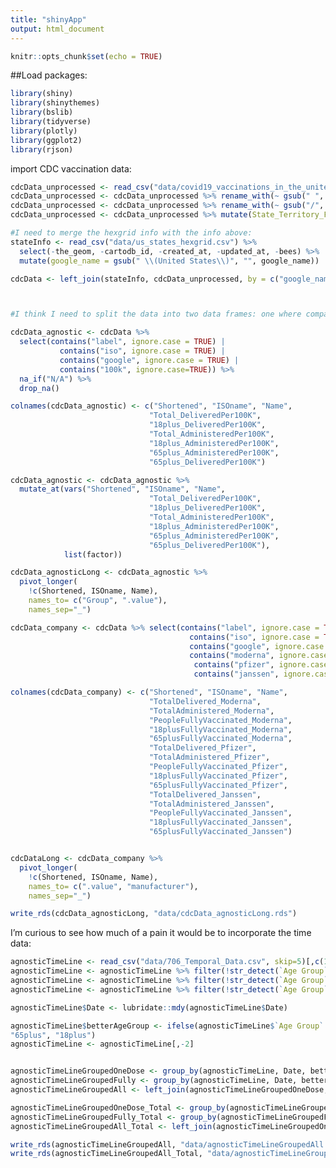 ```yaml
---
title: "shinyApp"
output: html_document
---
```


```r
knitr::opts_chunk$set(echo = TRUE)
```

##Load packages:
```r
library(shiny)
library(shinythemes)
library(bslib)
library(tidyverse)
library(plotly)
library(ggplot2)
library(rjson)
```

import CDC vaccination data:

```r

cdcData_unprocessed <- read_csv("data/covid19_vaccinations_in_the_united_states.csv", skip = 2) 
cdcData_unprocessed <- cdcData_unprocessed %>% rename_with(~ gsub(" ", "_", names(cdcData_unprocessed)))
cdcData_unprocessed <- cdcData_unprocessed %>% rename_with(~ gsub("/", "_", names(cdcData_unprocessed)))
cdcData_unprocessed <- cdcData_unprocessed %>% mutate(State_Territory_Federal_Entity = gsub(" State", "", State_Territory_Federal_Entity))

#I need to merge the hexgrid info with the info above:
stateInfo <- read_csv("data/us_states_hexgrid.csv") %>% 
  select(-the_geom, -cartodb_id, -created_at, -updated_at, -bees) %>%
  mutate(google_name = gsub(" \\(United States\\)", "", google_name))

cdcData <- left_join(stateInfo, cdcData_unprocessed, by = c("google_name" = "State_Territory_Federal_Entity"))



#I think I need to split the data into two data frames: one where company is a variable, and one where it is not:

cdcData_agnostic <- cdcData %>% 
  select(contains("label", ignore.case = TRUE) |
           contains("iso", ignore.case = TRUE) |
           contains("google", ignore.case = TRUE) |
           contains("100k", ignore.case=TRUE)) %>%
  na_if("N/A") %>% 
  drop_na()

colnames(cdcData_agnostic) <- c("Shortened", "ISOname", "Name",
                               "Total_DeliveredPer100K", 
                               "18plus_DeliveredPer100K", 
                               "Total_AdministeredPer100K", 
                               "18plus_AdministeredPer100K", 
                               "65plus_AdministeredPer100K",
                               "65plus_DeliveredPer100K")

cdcData_agnostic <- cdcData_agnostic %>%
  mutate_at(vars("Shortened", "ISOname", "Name",
                               "Total_DeliveredPer100K", 
                               "18plus_DeliveredPer100K", 
                               "Total_AdministeredPer100K", 
                               "18plus_AdministeredPer100K", 
                               "65plus_AdministeredPer100K",
                               "65plus_DeliveredPer100K"), 
            list(factor))

cdcData_agnosticLong <- cdcData_agnostic %>%
  pivot_longer(
    !c(Shortened, ISOname, Name),
    names_to= c("Group", ".value"),
    names_sep="_")

cdcData_company <- cdcData %>% select(contains("label", ignore.case = TRUE) |
                                        contains("iso", ignore.case = TRUE) |
                                        contains("google", ignore.case = TRUE) |
                                        contains("moderna", ignore.case=TRUE) | 
                                         contains("pfizer", ignore.case=TRUE) | 
                                         contains("janssen", ignore.case=TRUE))

colnames(cdcData_company) <- c("Shortened", "ISOname", "Name",
                               "TotalDelivered_Moderna", 
                               "TotalAdministered_Moderna", 
                               "PeopleFullyVaccinated_Moderna", 
                               "18plusFullyVaccinated_Moderna", 
                               "65plusFullyVaccinated_Moderna",
                               "TotalDelivered_Pfizer", 
                               "TotalAdministered_Pfizer", 
                               "PeopleFullyVaccinated_Pfizer", 
                               "18plusFullyVaccinated_Pfizer", 
                               "65plusFullyVaccinated_Pfizer",
                               "TotalDelivered_Janssen", 
                               "TotalAdministered_Janssen", 
                               "PeopleFullyVaccinated_Janssen", 
                               "18plusFullyVaccinated_Janssen", 
                               "65plusFullyVaccinated_Janssen")


cdcDataLong <- cdcData_company %>%
  pivot_longer(
    !c(Shortened, ISOname, Name),
    names_to= c(".value", "manufacturer"),
    names_sep="_")

write_rds(cdcData_agnosticLong, "data/cdcData_agnosticLong.rds")

```

I'm curious to see how much of a pain it would be to incorporate the time data:

```r

agnosticTimeLine <- read_csv("data/706_Temporal_Data.csv", skip=5)[,c(1,2,5,6)]
agnosticTimeLine <- agnosticTimeLine %>% filter(!str_detect(`Age Group`, "unknown"))
agnosticTimeLine <- agnosticTimeLine %>% filter(!str_detect(`Age Group`, "Ages_<18yrs"))
agnosticTimeLine <- agnosticTimeLine %>% filter(!str_detect(`Age Group`, "Age_known"))

agnosticTimeLine$Date <- lubridate::mdy(agnosticTimeLine$Date)

agnosticTimeLine$betterAgeGroup <- ifelse(agnosticTimeLine$`Age Group` == "Ages_75+_yrs" | agnosticTimeLine$`Age Group` == "Ages_65-74_yrs",
"65plus", "18plus") 
agnosticTimeLine <- agnosticTimeLine[,-2]


agnosticTimeLineGroupedOneDose <- group_by(agnosticTimeLine, Date, betterAgeGroup) %>% summarise(`Percent of age group with at least one dose` = mean(`Percent of age group with at least one dose`))
agnosticTimeLineGroupedFully <- group_by(agnosticTimeLine, Date, betterAgeGroup) %>% summarise(`Percent of age group fully vaccinated` = mean(`Percent of age group fully vaccinated`))
agnosticTimeLineGroupedAll <- left_join(agnosticTimeLineGroupedOneDose, agnosticTimeLineGroupedFully)

agnosticTimeLineGroupedOneDose_Total <- group_by(agnosticTimeLineGroupedOneDose, Date) %>% summarise(`Percent of age group with at least one dose` = mean(`Percent of age group with at least one dose`))
agnosticTimeLineGroupedFully_Total <- group_by(agnosticTimeLineGroupedFully, Date) %>% summarise(`Percent of age group fully vaccinated` = mean(`Percent of age group fully vaccinated`))
agnosticTimeLineGroupedAll_Total <- left_join(agnosticTimeLineGroupedOneDose_Total, agnosticTimeLineGroupedFully_Total)

write_rds(agnosticTimeLineGroupedAll, "data/agnosticTimeLineGroupedAll.rds")
write_rds(agnosticTimeLineGroupedAll_Total, "data/agnosticTimeLineGroupedAll_Total.rds")

```

